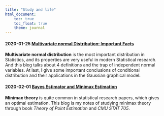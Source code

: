```yaml
---
title: "Study and life"
html_document:
    toc: true
    toc_float: true
    theme: journal
---
```


#### 2020-01-25 [Multivariate normal Distribution: Important Facts](./blogs/multi_normal.html)

**Multivariate normal distribution** is the most important distribution in Statistics, and its properties are very useful in modern Statistical research. And this blog talks about 4 definitions and the trap of independent normal variables. At last, I give some important conclusions of conditional distribution and their applications in the Gaussian graphical model.

#### 2020-02-01 [Bayes Estimator and Minimax Estimation](./blogs/minimax.html)

**Minimax theory** is quite common in statistical research papers, which gives an optimal estimation. This blog is my notes of studying minimax theory through book *Theory of Point Estimation* and *CMU STAT 705*.
